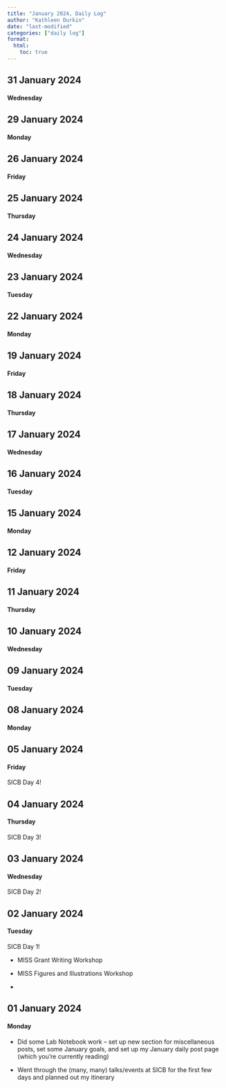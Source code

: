 ```yaml
---
title: "January 2024, Daily Log"
author: "Kathleen Durkin"
date: "last-modified"
categories: ["daily log"]
format:
  html:
    toc: true
---
```


## 31 January 2024

#### Wednesday

## 29 January 2024

#### Monday

## 26 January 2024

#### Friday

## 25 January 2024

#### Thursday

## 24 January 2024

#### Wednesday

## 23 January 2024

#### Tuesday

## 22 January 2024

#### Monday

## 19 January 2024

#### Friday

## 18 January 2024

#### Thursday

## 17 January 2024

#### Wednesday

## 16 January 2024

#### Tuesday

## 15 January 2024

#### Monday

## 12 January 2024

#### Friday

## 11 January 2024

#### Thursday

## 10 January 2024

#### Wednesday

## 09 January 2024

#### Tuesday

## 08 January 2024

#### Monday

## 05 January 2024

#### Friday

SICB Day 4!

## 04 January 2024

#### Thursday

SICB Day 3!

## 03 January 2024

#### Wednesday

SICB Day 2!

## 02 January 2024

#### Tuesday

SICB Day 1!

-   MISS Grant Writing Workshop

-   MISS Figures and Illustrations Workshop

-   

## 01 January 2024

#### Monday

-   Did some Lab Notebook work -- set up new section for miscellaneous posts, set some January goals, and set up my January daily post page (which you're currently reading)

-   Went through the (many, many) talks/events at SICB for the first few days and planned out my itinerary
